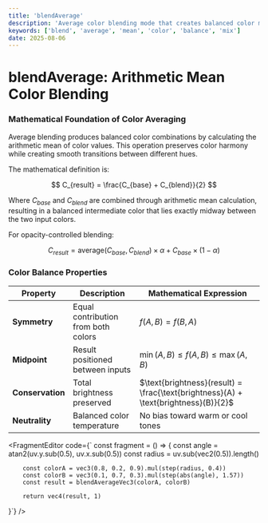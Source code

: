 ```yaml
---
title: 'blendAverage'
description: 'Average color blending mode that creates balanced color mixing through arithmetic mean calculation'
keywords: ['blend', 'average', 'mean', 'color', 'balance', 'mix']
date: 2025-08-06
---
```



# blendAverage: Arithmetic Mean Color Blending

### Mathematical Foundation of Color Averaging

Average blending produces balanced color combinations by calculating the arithmetic mean of color values. This operation preserves color harmony while creating smooth transitions between different hues.

The mathematical definition is:

$$
C_{result} = \frac{C_{base} + C_{blend}}{2}
$$

Where $C_{base}$ and $C_{blend}$ are combined through arithmetic mean calculation, resulting in a balanced intermediate color that lies exactly midway between the two input colors.

For opacity-controlled blending:

$$
C_{result} = \text{average}(C_{base}, C_{blend}) \times \alpha + C_{base} \times (1 - \alpha)
$$

### Color Balance Properties

| Property | Description | Mathematical Expression |
|----------|-------------|-------------------------|
| **Symmetry** | Equal contribution from both colors | $f(A,B) = f(B,A)$ |
| **Midpoint** | Result positioned between inputs | $\min(A,B) \leq f(A,B) \leq \max(A,B)$ |
| **Conservation** | Total brightness preserved | $\text{brightness}(result) = \frac{\text{brightness}(A) + \text{brightness}(B)}{2}$ |
| **Neutrality** | Balanced color temperature | No bias toward warm or cool tones |

<FragmentEditor
code={`
const fragment = () => {
        const angle = atan2(uv.y.sub(0.5), uv.x.sub(0.5))
        const radius = uv.sub(vec2(0.5)).length()
        
        const colorA = vec3(0.8, 0.2, 0.9).mul(step(radius, 0.4))
        const colorB = vec3(0.1, 0.7, 0.3).mul(step(abs(angle), 1.57))
        const result = blendAverageVec3(colorA, colorB)
        
        return vec4(result, 1)
}`}
/>